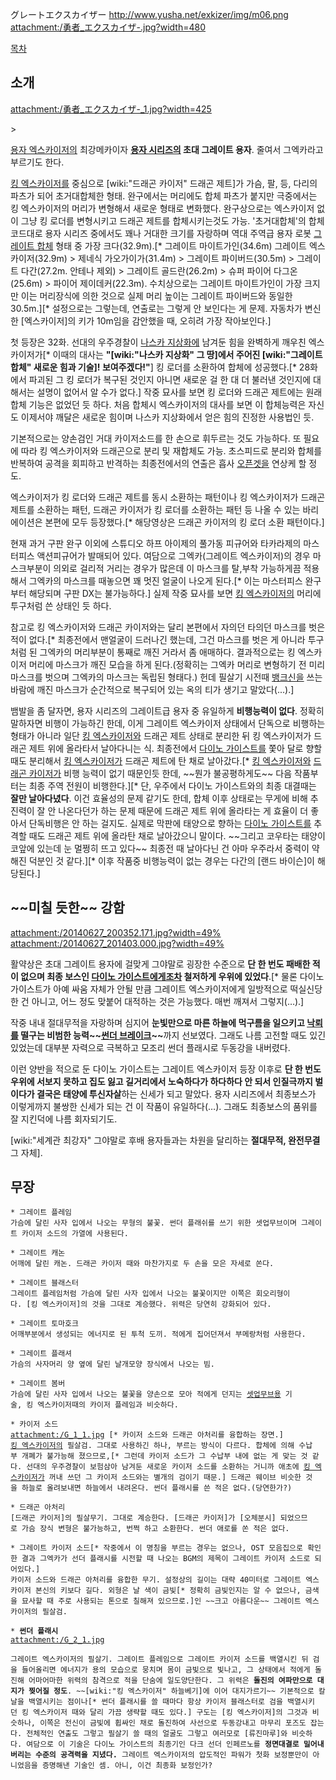 グレートエクスカイザー
http://www.yusha.net/exkizer/img/m06.png
attachment:/勇者_エクスカイザ-.jpg?width=480

[[목차]]

== 소개 ==
attachment:/勇者_エクスカイザ-_1.jpg?width=425
{{{#!html
<object width="425" height="344"><param name="movie" value="http://www.youtube.com/v/NMH5wfwXTZQ?fs=1&amp;hl=ko_KR&amp;rel=0"></param><param name="allowFullScreen" value="true"></param><param name="allowscriptaccess" value="always"></param><embed src="http://www.youtube.com/v/NMH5wfwXTZQ?fs=1&amp;hl=ko_KR&amp;rel=0" type="application/x-shockwave-flash" allowscriptaccess="always" allowfullscreen="true" width="425" height="344"></embed></object>}}}

>'''{{{+2 용자 나타날 때, 신의 힘이 지구를 구하리라.}}}'''

[[용자 엑스카이저]]의 최강메카이자 '''[[용자 시리즈]]의 초대 그레이트 용자'''. 줄여서 그엑카라고 부르기도 한다.

[[킹 엑스카이저]]를 중심으로 [wiki:"드래곤 카이저" 드래곤 제트]가 가슴, 팔, 등, 다리의 파츠가 되어 초거대합체한 형태. 완구에서는 머리에도 합체 파츠가 붙지만 극중에서는 킹 엑스카이저의 머리가 변형해서 새로운 형태로 변화했다. 완구상으로는 엑스카이저 없이 그냥 킹 로더를 변형시키고 드래곤 제트를 합체시키는것도 가능. '초거대합체'의 합체 코드대로 용자 시리즈 중에서도 꽤나 거대한 크기를 자랑하며 역대 주역급 용자 로봇 [[그레이트 합체]] 형태 중 가장 크다(32.9m).[* 그레이트 마이트가인(34.6m) 그레이트 엑스카이저(32.9m) > 제네식 가오가이가(31.4m) > 그레이트 파이버드(30.5m) > 그레이트 다간(27.2m. 안테나 제외) > 그레이트 골드란(26.2m) > 슈퍼 파이어 다그온(25.6m) > 파이어 제이데커(22.3m). 수치상으로는 그레이트 마이트가인이 가장 크지만 이는 머리장식에 의한 것으로 실제 머리 높이는 그레이트 파이버드와 동일한 30.5m.][* 설정으로는 그렇는데, 연출로는 그렇게 안 보인다는 게 문제. 자동차가 변신한 [엑스카이저]의 키가 10m임을 감안했을 때, 오히려 가장 작아보인다.]

첫 등장은 32화. 선대의 우주경찰이 [[나스카 지상화]]에 남겨둔 힘을 완벽하게 깨우친 엑스카이저가[* 이때의 대사는 '''"[wiki:"나스카 지상화" 그 땅]에서 주어진 [wiki:"그레이트 합체" 새로운 힘과 기술]! 보여주겠다!"'''] 킹 로더를 소환하여 합체에 성공했다.[* 28화에서 파괴된 그 킹 로더가 복구된 것인지 아니면 새로운 걸 한 대 더 불러낸 것인지에 대해서는 설명이 없어서 알 수가 없다.] 작중 묘사를 보면 킹 로더와 드래곤 제트에는 원래 합체 기능은 없었던 듯 하다. 처음 합체시 엑스카이저의 대사를 보면 이 합체능력은 자신도 이제서야 깨달은 새로운 힘이며 나스카 지상화에서 얻은 힘의 진정한 사용법인 듯.

기본적으로는 양손검인 거대 카이저소드를 한 손으로 휘두르는 것도 가능하다. 또 필요에 따라 킹 엑스카이저와 드래곤으로 분리 및 재합체도 가능. 초스피드로 분리와 합체를 반복하여 공격을 회피하고 반격하는 최종전에서의 연출은 흡사 [[오픈겟]]을 연상케 할 정도. 

엑스카이저가 킹 로더와 드래곤 제트를 동시 소환하는 패턴이나 킹 엑스카이저가 드래곤 제트를 소환하는 패턴, 드래곤 카이저가 킹 로더를 소환하는 패턴 등 나올 수 있는 바리에이션은 본편에 모두 등장했다.[* 해당영상은 드래곤 카이저의 킹 로더 소환 패턴이다.]

현재 과거 구판 완구 이외에 스튜디오 하프 아이제의 풀가동 피규어와 타카라제의 마스터피스 액션피규어가 발매되어 있다. 여담으로 그엑카(그레이트 엑스카이저)의 경우 마스크부분이 의외로 걸리적 거리는 경우가 많은데 이 마스크를 탈,부착 가능하게끔 적용해서 그엑카의 마스크를 때놓으면 꽤 멋진 얼굴이 나오게 된다.[* 이는 마스터피스 완구부터 해당되며 구판 DX는 불가능하다.] 실제 작중 묘사를 보면 [[킹 엑스카이저]]의 머리에 투구처럼 쓴 상태인 듯 하다.

참고로 킹 엑스카이저와 드래곤 카이저와는 달리 본편에서 자의던 타의던 마스크를 벗은 적이 없다.[* 최종전에서 맨얼굴이 드러나긴 했는데, 그건 마스크를 벗은 게 아니라 투구처럼 된 그엑카의 머리부분이 통째로 깨진 거라서 좀 애매하다. 결과적으로는 킹 엑스카이저 머리에 마스크가 깨진 모습을 하게 된다.(정확히는 그엑카 머리로 변형하기 전 미리 마스크를 벗으며 그엑카의 마스크는 독립된 형태다.) 헌데 필살기 시전때 [[뱅크신]]을 쓰는 바람에 깨진 마스크가 순간적으로 복구되어 있는 옥의 티가 생기고 말았다(...).]

뱀발을 좀 달자면, 용자 시리즈의 그레이트급 용자 중 유일하게 '''비행능력이 없다'''. 정확히 말하자면 비행이 가능하긴 한데, 이게 그레이트 엑스카이저 상태에서 단독으로 비행하는 형태가 아니라 일단 [[킹 엑스카이저]]와 드래곤 제트 상태로 분리한 뒤 킹 엑스카이저가 드래곤 제트 위에 올라타서 날아다니는 식. 최종전에서 [[다이노 가이스트]]를 쫓아 달로 향할 때도 분리해서 [[킹 엑스카이저]]가 드래곤 제트에 탄 채로 날아갔다.[* [[킹 엑스카이저]]와 [[드래곤 카이저]]가 비행 능력이 없기 때문인듯 한데, ~~뭔가 불공평하게도~~ 다음 작품부터는 최종 주역 전원이 비행한다.][* 단, 우주에서 다이노 가이스트와의 최종 대결때는 '''잘만 날아다녔다'''. 이건 효율성의 문제 같기도 한데, 합체 이후 상태로는 무게에 비해 추진력이 잘 안 나온다던가 하는 문제 때문에 드래곤 제트 위에 올라타는 게 효율이 더 좋아서 단독비행은 안 하는 걸지도. 실제로 막판에 태양으로 향하는 [[다이노 가이스트]]를 추격할 때도 드래곤 제트 위에 올라탄 채로 날아갔으니 말이다. ~~그리고 코우타는 태양이 코앞에 있는데 눈 멀쩡히 뜨고 있다~~ 최종전 때 날아다닌 건 아마 우주라서 중력이 약해진 덕분인 것 같다.][* 이후 작품중 비행능력이 없는 경우는 다간의 [랜드 바이슨]이 해당된다.]

== ~~미칠 듯한~~ 강함 ==
attachment:/20140627_200352.171.jpg?width=49% attachment:/20140627_201403.000.jpg?width=49%

활약상은 초대 그레이트 용자에 걸맞게 그야말로 굉장한 수준으로 '''단 한 번도 패배한 적이 없으며 최종 보스인 [[다이노 가이스트]]에게조차 철저하게 우위에 있었다'''.[* 물론 다이노 가이스트가 아예 싸움 자체가 안될 만큼 그레이트 엑스카이저에게 일방적으로 떡실신당한 건 아니고, 어느 정도 맞붙어 대적하는 것은 가능했다. 매번 깨져서 그렇지(…).]

작중 내내 절대무적을 자랑하며 심지어 '''눈빛만으로 마른 하늘에 먹구름을 일으키고 [[낙뢰]]를 떨구는 비범한 능력~~[[썬더 브레이크]]~~'''까지 선보였다. 그래도 나름 고전할 때도 있긴 있었는데 대부분 자력으로 극복하고 모조리 썬더 플래시로 두동강을 내버렸다. 

이런 양반을 적으로 둔 다이노 가이스트는 그레이트 엑스카이저 등장 이후로 '''단 한 번도 우위에 서보지 못하고 집도 잃고 길거리에서 노숙하다가 하다하다 안 되서 인질극까지 벌이다가 결국은 태양에 투신자살'''하는 신세가 되고 말았다. 용자 시리즈에서 최종보스가 이렇게까지 불쌍한 신세가 되는 건 이 작품이 유일하다(…). 그래도 최종보스의 품위를 잘 지킨덕에 나름 회자되기도.

[wiki:"세계관 최강자" 그야말로 후배 용자들과는 차원을 달리하는 '''절대무적, 완전무결''' 그 자체].

== 무장 ==
 * 그레이트 플레임
 가슴에 달린 사자 입에서 나오는 무형의 불꽃. 썬더 플래쉬를 쓰기 위한 셋업무브이며 그레이트 카이저 소드의 가열에 사용된다. 

 * 그레이트 캐논
 어깨에 달린 캐논. 드래곤 카이저 때와 마찬가지로 두 손을 모은 자세로 쏜다.

 * 그레이트 블래스터
 그레이트 플레임처럼 가슴에 달린 사자 입에서 나오는 불꽃이지만 이쪽은 회오리형이다. [킹 엑스카이저]의 것을 그대로 계승했다. 위력은 당연히 강화되어 있다.

 * 그레이트 토마호크
 어깨부분에서 생성되는 에너지로 된 투척 도끼. 적에게 집어던져서 부메랑처럼 사용한다.

 * 그레이트 플래셔
 가슴의 사자머리 양 옆에 달린 날개모양 장식에서 나오는 빔.

 * 그레이트 봄버
 가슴에 달린 사자 입에서 나오는 불꽃을 양손으로 모아 적에게 던지는 [[셋업무브]]용 기술, 킹 엑스카이저때의 카이저 플레임과 비슷하다.

 * 카이저 소드
 attachment:/G_1_1.jpg [* 카이저 소드와 드래곤 아처리를 융합하는 장면.]
 [[킹 엑스카이저]]의 필살검. 그대로 사용하긴 하나, 부르는 방식이 다르다. 합체에 의해 수납부 개폐가 불가능해 졌으므로,[* 그런데 카이저 소드가 그 수납부 내에 없는 게 맞는 것 같다. 선대의 우주경찰이 보험삼아 남겨둔 새로운 카이저 소드를 소환하는 거니까 애초에 [[킹 엑스카이저]]가 꺼내 쓰던 그 카이저 소드와는 별개의 검이기 때문.] 드래곤 웨이브 비슷한 것을 하늘로 올려보내면 하늘에서 내려온다. 썬더 플래시를 쓴 적은 없다.(당연한가?)

 * 드래곤 아처리
 [드래곤 카이저]의 필살무기. 그대로 계승한다. [드래곤 카이저]가 [오체분시] 되었으므로 가슴 장식 변형은 불가능하고, 번쩍 하고 소환한다. 썬더 애로를 쏜 적은 없다.

 * 그레이트 카이저 소드[* 작중에서 이 명칭을 부르는 경우는 없으나, OST 모음집으로 확인한 결과 그엑카가 선더 플래시를 시전할 때 나오는 BGM의 제목이 그레이트 카이저 소드로 되어있다.]
 카이저 소드와 드래곤 아처리를 융합한 무기. 설정상의 길이는 대략 40미터로 그레이트 엑스카이저 본신의 키보다 길다. 외형은 날 색이 금빛[* 정확히 금빛인지는 알 수 없으나, 금색을 묘사할 때 주로 사용되는 톤으로 칠해져 있으므로.]인 ~~크고 아름다운~~ 그레이트 엑스카이저의 필살검.

 * '''썬더 플래시'''
 attachment:/G_2_1.jpg
 {{{#!html
<iframe width="420" height="315" src="//www.youtube.com/embed/F0kQ1fQRarI" frameborder="0" allowfullscreen></iframe></embed></object>}}}

 그레이트 엑스카이저의 필살기. 그레이트 플레임으로 그레이트 카이저 소드를 백열시킨 뒤 검을 들어올리면 에너지가 용의 모습으로 뭉치며 몸이 금빛으로 빛나고, 그 상태에서 적에게 돌진해 어마어마한 위력의 참격으로 적을 단숨에 일도양단한다. 그 위력은 '''돌진의 여파만으로 대지가 찢어질 정도'''. ~~[wiki:"킹 엑스카이저" 하늘베기]에 이어 대지가르기~~ 기본적으로 칼날을 백열시키는 점이나[* 썬더 플래시를 쓸 때마다 항상 카이저 블래스터로 검을 백열시키던 킹 엑스카이저 때와 달리 가끔 생략할 때도 있다.] 구도는 [킹 엑스카이저]의 그것과 비슷하나, 이쪽은 전신이 금빛에 휩싸인 채로 돌진하여 사선으로 두동강내고 마무리 포즈도 잡는다. 전체적인 연출도 그렇고 필살기 쓸 때의 얼굴도 그렇고 여러모로 [류진마루]와 비슷하다. 여담으로 이 기술은 다이노 가이스트의 최종기인 다크 선더 인페르노를 '''정면대결로 밀어내 버리는 수준의 공격력을 지녔다.''' 그레이트 엑스카이저의 압도적인 파워가 첫화 보정뿐만이 아니었음을 증명해낸 기술인 셈. 아니, 이건 최종화 보정인가?
